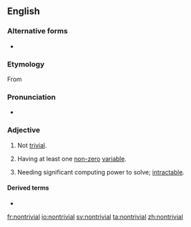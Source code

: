 ==English==

===Alternative forms===
* {{l|en|non-trivial}}

===Etymology===
From {{prefix|non|trivial|lang=en}}

===Pronunciation===
* {{a|UK}} {{IPA|/ˌnɒnˈtɹɪ.vi.əl/|lang=en}}

===Adjective===
{{wikipedia}}
{{en-adj}}

# Not [[trivial]].
# {{lb|en|mathematics}} Having at least one [[non-zero]] [[variable]].
# {{lb|en|computing}} Needing significant computing power to solve; [[intractable]].

====Derived terms====
* {{l|en|nontrivially}}

[[fr:nontrivial]]
[[io:nontrivial]]
[[sv:nontrivial]]
[[ta:nontrivial]]
[[zh:nontrivial]]